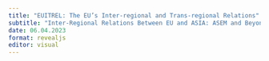 ```yaml
---
title: "EUITREL: The EU’s Inter-regional and Trans-regional Relations"
subtitle: "Inter-Regional Relations Between EU and ASIA: ASEM and Beyond"
date: 06.04.2023
format: revealjs
editor: visual
---
```


